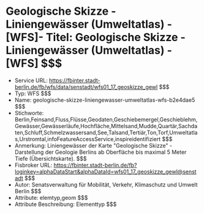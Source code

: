 # Geologische Skizze - Liniengewässer (Umweltatlas) - [WFS]- Titel: Geologische Skizze - Liniengewässer (Umweltatlas) - [WFS] $$$
- Service URL: https://fbinter.stadt-berlin.de/fb/wfs/data/senstadt/wfs01_17_geoskizze_gewl $$$
- Typ: WFS $$$
- Name: geologische-skizze-liniengewasser-umweltatlas-wfs-b2e4dae5 $$$
- Stichworte: Berlin,Feinsand,Fluss,Flüsse,Geodaten,Geschiebemergel,Geschieblehm,Gewässer,Gewässerläufe,Hochfläche,Mittelsand,Mudde,Quartär,Sachdaten,Schluff,Schmelzwassersand,See,Talsand,Tertiär,Ton,Torf,Umweltatlas,Urstromtal,infoFeatureAccessService,inspireidentifiziert $$$
- Anmerkung: Liniengewässer der Karte "Geologische Skizze" - Darstellung der Geologie Berlins ab Oberfläche bis maximal 5 Meter Tiefe (Übersichtskarte). $$$
- Fisbroker URL: https://fbinter.stadt-berlin.de/fb?loginkey=alphaDataStart&alphaDataId=wfs01_17_geoskizze_gewl@senstadt $$$
- Autor: Senatsverwaltung für Mobilität, Verkehr, Klimaschutz und Umwelt Berlin $$$
- Attribute: elemtyp,geom $$$
- Attribute Beschreibung: Elementtyp $$$
